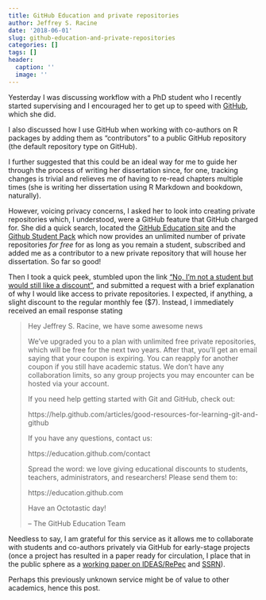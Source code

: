 ```yaml
---
title: GitHub Education and private repositories
author: Jeffrey S. Racine
date: '2018-06-01'
slug: github-education-and-private-repositories
categories: []
tags: []
header:
  caption: ''
  image: ''
---
```


Yesterday I was discussing workflow with a PhD student who I recently started supervising and I encouraged her to get up to speed with [GitHub](https://github.com), which she did. 

I also discussed how I use GitHub when working with co-authors on R packages by adding them as "contributors" to a public GitHub repository (the default repository type on GitHub). 

I further suggested that this could be an ideal way for me to guide her through the process of writing her dissertation since, for one, tracking changes is trivial and relieves me of having to re-read chapters multiple times (she is writing her dissertation using R Markdown and bookdown, naturally). 

However, voicing privacy concerns, I asked her to look into creating private repositories which, I understood, were a GitHub feature that GitHub charged for. She did a quick search, located the [GitHub Education site](https://education.github.com) and the [Github Student Pack](https://education.github.com/pack/join) which now provides an unlimited number of private repositories *for free* for as long as you remain a student, subscribed and added me as a contributor to a new private repository that will house her dissertation. So far so good!

Then I took a quick peek, stumbled upon the link ["No, I'm not a student but would still like a discount"](https://education.github.com/discount_requests/new), and submitted a request with a brief explanation of why I would like access to private repositories. I expected, if anything, a slight discount to the regular monthly fee ($7). Instead, I immediately received an email response stating

> Hey Jeffrey S. Racine, we have some awesome news
> 
> We've upgraded you to a plan with unlimited free private repositories, which will be free for the next two years. After that, you'll get an email saying that your coupon is expiring. You can reapply for another coupon if you still have academic status. We don't have any collaboration limits, so any group projects you may encounter can be hosted via your account.
>
> If you need help getting started with Git and GitHub, check out:
>
> https://help.github.com/articles/good-resources-for-learning-git-and-github
>
> If you have any questions, contact us:
>
> https://education.github.com/contact
>
> Spread the word: we love giving educational discounts to students, teachers, administrators, and researchers! Please send them to:
>
> https://education.github.com
>
> Have an Octotastic day!
>
> -- The GitHub Education Team

Needless to say, I am grateful for this service as it allows me to collaborate with students and co-authors privately via GitHub for early-stage projects (once a project has resulted in a paper ready for circulation, I place that in the public sphere as a [working paper on IDEAS/RePec](https://ideas.repec.org/s/mcm/deptwp.html) and [SSRN](https://papers.ssrn.com/sol3/cf_dev/AbsByAuth.cfm?per_id=1401547)). 

Perhaps this previously unknown service might be of value to other academics, hence this post.